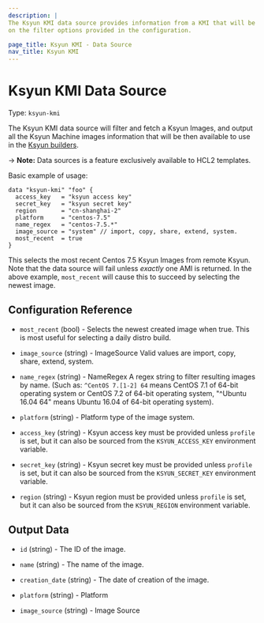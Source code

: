 ```yaml
---
description: |
The Ksyun KMI data source provides information from a KMI that will be fetched based
on the filter options provided in the configuration.

page_title: Ksyun KMI - Data Source
nav_title: Ksyun KMI
---
```


# Ksyun KMI Data Source

Type: `ksyun-kmi`

The Ksyun KMI data source will filter and fetch a Ksyun Images, and output all the Ksyun Machine images information that will
be then available to use in the [Ksyun builders](./).

-> **Note:** Data sources is a feature exclusively available to HCL2 templates.

Basic example of usage:

```hcl
data "ksyun-kmi" "foo" {
  access_key   = "ksyun access key"
  secret_key   = "ksyun secret key"
  region       = "cn-shanghai-2"
  platform     = "centos-7.5"
  name_regex   = "centos-7.5.*"
  image_source = "system" // import, copy, share, extend, system.
  most_recent  = true
}
```
This selects the most recent Centos 7.5 Ksyun Images from remote Ksyun. Note that the data source will fail unless
*exactly* one AMI is returned. In the above example, `most_recent` will cause this to succeed by selecting the newest image.

## Configuration Reference

<!-- Code generated from the comments of the KmiFilterOptions struct in builder/common_config.go; DO NOT EDIT MANUALLY -->

- `most_recent` (bool) - Selects the newest created image when true.
  This is most useful for selecting a daily distro build.

- `image_source` (string) - ImageSource Valid values are import, copy, share, extend, system.

- `name_regex` (string) - NameRegex A regex string to filter resulting images by name.
  (Such as: `^CentOS 7.[1-2] 64` means CentOS 7.1 of 64-bit operating system or CentOS 7.2 of 64-bit operating system,
  \"^Ubuntu 16.04 64\" means Ubuntu 16.04 of 64-bit operating system).

- `platform` (string) - Platform type of the image system.

<!-- End of code generated from the comments of the KmiFilterOptions struct in builder/common_config.go; -->


<!-- Code generated from the comments of the AccessConfig struct in builder/access_config.go; DO NOT EDIT MANUALLY -->

- `access_key` (string) - Ksyun access key must be provided unless `profile` is set, but it can
  also be sourced from the `KSYUN_ACCESS_KEY` environment variable.

- `secret_key` (string) - Ksyun secret key must be provided unless `profile` is set, but it can
  also be sourced from the `KSYUN_SECRET_KEY` environment variable.

- `region` (string) - Ksyun region must be provided unless `profile` is set, but it can
  also be sourced from the `KSYUN_REGION` environment variable.

<!-- End of code generated from the comments of the AccessConfig struct in builder/access_config.go; -->


## Output Data

<!-- Code generated from the comments of the DatasourceOutput struct in datasource/kmi/data.go; DO NOT EDIT MANUALLY -->

- `id` (string) - The ID of the image.

- `name` (string) - The name of the image.

- `creation_date` (string) - The date of creation of the image.

- `platform` (string) - Platform

- `image_source` (string) - Image Source

<!-- End of code generated from the comments of the DatasourceOutput struct in datasource/kmi/data.go; -->


